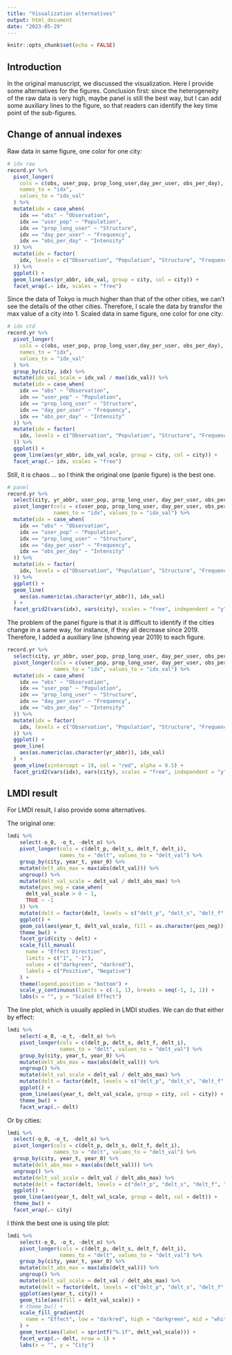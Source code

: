 ```yaml
---
title: "Visualization alternatives"
output: html_document
date: "2023-05-29"
---
```


```r
knitr::opts_chunk$set(echo = FALSE)
```

## Introduction

In the original manuscript, we discussed the visualization. Here I provide some alternatives for the figures. Conclusion first: since the heterogeneity of the raw data is very high, maybe panel is still the best way, but I can add some auxiliary lines to the figure, so that readers can identify the key time point of the sub-figures. 

## Change of annual indexes

Raw data in same figure, one color for one city: 

```r
# idx raw
record.yr %>% 
  pivot_longer(
    cols = c(obs, user_pop, prop_long_user,day_per_user, obs_per_day), 
    names_to = "idx", 
    values_to = "idx_val"
  ) %>% 
  mutate(idx = case_when(
    idx == "obs" ~ "Observation", 
    idx == "user_pop" ~ "Population", 
    idx == "prop_long_user" ~ "Structure", 
    idx == "day_per_user" ~ "Frequency", 
    idx == "obs_per_day" ~ "Intensity"
  )) %>% 
  mutate(idx = factor(
    idx, levels = c("Observation", "Population", "Structure", "Frequency", "Intensity")
  )) %>% 
  ggplot() + 
  geom_line(aes(yr_abbr, idx_val, group = city, col = city)) + 
  facet_wrap(.~ idx, scales = "free")
```

Since the data of Tokyo is much higher than that of the other cities, we can't see the details of the other cities. Therefore, I scale the data by transfor the max value of a city into 1. 
Scaled data in same figure, one color for one city: 

```r
# idx std
record.yr %>% 
  pivot_longer(
    cols = c(obs, user_pop, prop_long_user,day_per_user, obs_per_day), 
    names_to = "idx", 
    values_to = "idx_val"
  ) %>% 
  group_by(city, idx) %>%
  mutate(idx_val_scale = idx_val / max(idx_val)) %>%
  mutate(idx = case_when(
    idx == "obs" ~ "Observation", 
    idx == "user_pop" ~ "Population", 
    idx == "prop_long_user" ~ "Structure", 
    idx == "day_per_user" ~ "Frequency", 
    idx == "obs_per_day" ~ "Intensity"
  )) %>% 
  mutate(idx = factor(
    idx, levels = c("Observation", "Population", "Structure", "Frequency", "Intensity")
  )) %>% 
  ggplot() + 
  geom_line(aes(yr_abbr, idx_val_scale, group = city, col = city)) + 
  facet_wrap(.~ idx, scales = "free")
```

Still, it is chaos ... so I think the original one (panle figure) is the best one. 

```r
# panel
record.yr %>%
  select(city, yr_abbr, user_pop, prop_long_user, day_per_user, obs_per_day) %>%
  pivot_longer(cols = c(user_pop, prop_long_user, day_per_user, obs_per_day),
               names_to = "idx", values_to = "idx_val") %>%
  mutate(idx = case_when(
    idx == "obs" ~ "Observation", 
    idx == "user_pop" ~ "Population", 
    idx == "prop_long_user" ~ "Structure", 
    idx == "day_per_user" ~ "Frequency", 
    idx == "obs_per_day" ~ "Intensity"
  )) %>% 
  mutate(idx = factor(
    idx, levels = c("Observation", "Population", "Structure", "Frequency", "Intensity")
  )) %>% 
  ggplot() +
  geom_line(
    aes(as.numeric(as.character(yr_abbr)), idx_val)
  ) + 
  facet_grid2(vars(idx), vars(city), scales = "free", independent = "y")
```

The problem of the panel figure is that it is difficult to identify if the cities change in a same way, for instance, if they all decrease since 2019. Therefore, I added a auxiliary line (showing year 2019) to each figure. 

```r
record.yr %>%
  select(city, yr_abbr, user_pop, prop_long_user, day_per_user, obs_per_day) %>%
  pivot_longer(cols = c(user_pop, prop_long_user, day_per_user, obs_per_day),
               names_to = "idx", values_to = "idx_val") %>%
  mutate(idx = case_when(
    idx == "obs" ~ "Observation", 
    idx == "user_pop" ~ "Population", 
    idx == "prop_long_user" ~ "Structure", 
    idx == "day_per_user" ~ "Frequency", 
    idx == "obs_per_day" ~ "Intensity"
  )) %>% 
  mutate(idx = factor(
    idx, levels = c("Observation", "Population", "Structure", "Frequency", "Intensity")
  )) %>% 
  ggplot() +
  geom_line(
    aes(as.numeric(as.character(yr_abbr)), idx_val)
  ) +
  geom_vline(xintercept = 19, col = "red", alpha = 0.5) + 
  facet_grid2(vars(idx), vars(city), scales = "free", independent = "y")
```

## LMDI result

For LMDI result, I also provide some alternatives. 

The original one: 

```r
lmdi %>%
    select(-o_0, -o_t, -delt_o) %>%
    pivot_longer(cols = c(delt_p, delt_s, delt_f, delt_i),
                 names_to = "delt", values_to = "delt_val") %>%
    group_by(city, year_t, year_0) %>%
    mutate(delt_abs_max = max(abs(delt_val))) %>%
    ungroup() %>%
    mutate(delt_val_scale = delt_val / delt_abs_max) %>%
    mutate(pos_neg = case_when(
      delt_val_scale > 0 ~ 1,
      TRUE ~ -1
    )) %>%
    mutate(delt = factor(delt, levels = c("delt_p", "delt_s", "delt_f", "delt_i"))) %>%
    ggplot() +
    geom_col(aes(year_t, delt_val_scale, fill = as.character(pos_neg))) +
    theme_bw() +
    facet_grid(city ~ delt) +
    scale_fill_manual(
      name = "Effect Direction",
      limits = c("1", "-1"),
      values = c("darkgreen", "darkred"),
      labels = c("Positive", "Negative")
    ) +
    theme(legend.position = "bottom") +
    scale_y_continuous(limits = c(-1, 1), breaks = seq(-1, 1, 1)) +
    labs(x = "", y = "Scaled Effect")
```

The line plot, which is usually applied in LMDI studies. We can do that either by effect: 

```r
lmdi %>%
    select(-o_0, -o_t, -delt_o) %>%
    pivot_longer(cols = c(delt_p, delt_s, delt_f, delt_i),
                 names_to = "delt", values_to = "delt_val") %>%
    group_by(city, year_t, year_0) %>%
    mutate(delt_abs_max = max(abs(delt_val))) %>%
    ungroup() %>%
    mutate(delt_val_scale = delt_val / delt_abs_max) %>%
    mutate(delt = factor(delt, levels = c("delt_p", "delt_s", "delt_f", "delt_i"))) %>%
    ggplot() +
    geom_line(aes(year_t, delt_val_scale, group = city, col = city)) +
    theme_bw() +
    facet_wrap(.~ delt)
```

Or by cities: 

```r
lmdi %>%
  select(-o_0, -o_t, -delt_o) %>%
  pivot_longer(cols = c(delt_p, delt_s, delt_f, delt_i),
               names_to = "delt", values_to = "delt_val") %>%
  group_by(city, year_t, year_0) %>%
  mutate(delt_abs_max = max(abs(delt_val))) %>%
  ungroup() %>%
  mutate(delt_val_scale = delt_val / delt_abs_max) %>%
  mutate(delt = factor(delt, levels = c("delt_p", "delt_s", "delt_f", "delt_i"))) %>%
  ggplot() +
  geom_line(aes(year_t, delt_val_scale, group = delt, col = delt)) +
  theme_bw() +
  facet_wrap(.~ city)
```

I think the best one is using tile plot: 

```r
lmdi %>%
    select(-o_0, -o_t, -delt_o) %>%
    pivot_longer(cols = c(delt_p, delt_s, delt_f, delt_i),
                 names_to = "delt", values_to = "delt_val") %>%
    group_by(city, year_t, year_0) %>%
    mutate(delt_abs_max = max(abs(delt_val))) %>%
    ungroup() %>%
    mutate(delt_val_scale = delt_val / delt_abs_max) %>%
    mutate(delt = factor(delt, levels = c("delt_p", "delt_s", "delt_f", "delt_i"))) %>%
    ggplot(aes(year_t, city)) +
    geom_tile(aes(fill = delt_val_scale)) +
    # theme_bw() +
    scale_fill_gradient2(
      name = "Effect", low = "darkred", high = "darkgreen", mid = "white"
    ) +
    geom_text(aes(label = sprintf("%.1f", delt_val_scale))) +
    facet_wrap(.~ delt, nrow = 1) +
    labs(x = "", y = "City")
```

